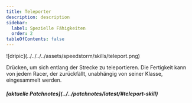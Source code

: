 ```yaml
---
title: Teleporter
description: description
sidebar:
  label: Spezielle Fähigkeiten
  order: 2
tableOfContents: false
---
```

<span class="flex">
![dripic](../../../../assets/speedstorm/skills/teleport.png)
<span style="margin-top: 7px;">
<p class="text-2xl font-bold">Drücken, um sich entlang der Strecke zu teleportieren. Die Fertigkeit kann von jedem Racer, der zurückfällt, unabhängig von seiner Klasse, eingesammelt werden.</p>

<h5>
[aktuelle Patchnotes](../../patchnotes/latest/#teleport-skill)
</h5>
</span>
</span>